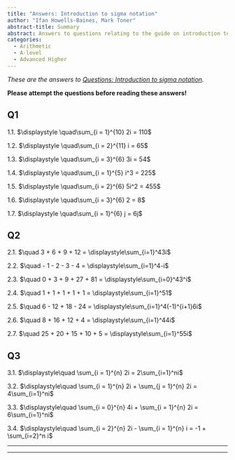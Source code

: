 ```yaml
---
title: "Answers: Introduction to sigma notation"
author: "Ifan Howells-Baines, Mark Toner"
abstract-title: Summary
abstract: Answers to questions relating to the guide on introduction to sigma notation.
categories:
  - Arithmetic
  - A-level
  - Advanced Higher
---
```


*These are the answers to [Questions: Introduction to sigma notation](../questions/qs-sigmanotation.qmd).* 

**Please attempt the questions before reading these answers!**

## Q1 {-}

1.1. $\displaystyle \quad\sum_{i = 1}^{10} 2i = 110$

1.2. $\displaystyle \quad\sum_{i = 2}^{11} i = 65$

1.3. $\displaystyle \quad\sum_{i = 3}^{6} 3i = 54$

1.4. $\displaystyle \quad\sum_{i = 1}^{5} i^3 = 225$

1.5. $\displaystyle \quad\sum_{i = 2}^{6} 5i^2 = 455$

1.6. $\displaystyle \quad\sum_{i = 3}^{6} 2 = 8$

1.7. $\displaystyle \quad\sum_{i = 1}^{6} j = 6j$

## Q2 {-}

2.1. $\quad 3 + 6 + 9 + 12 = \displaystyle\sum_{i=1}^43i$

2.2. $\quad - 1 - 2 - 3 - 4 = \displaystyle\sum_{i=1}^4-i$

2.3. $\quad 0 + 3 + 9 + 27 + 81 = \displaystyle\sum_{i=0}^43^i$

2.4. $\quad 1 + 1 + 1 + 1 + 1 = \displaystyle\sum_{i=1}^51$

2.5. $\quad 6 - 12 + 18 - 24 = \displaystyle\sum_{i=1}^4(-1)^{i+1}6i$

2.6. $\quad 8 + 16 + 12 + 4 = \displaystyle\sum_{i=1}^44i$

2.7. $\quad 25 + 20 + 15 + 10 + 5 = \displaystyle\sum_{i=1}^55i$


## Q3 {-}

3.1. $\displaystyle\quad \sum_{i = 1}^{n} 2i = 2\sum_{i=1}^ni$

3.2. $\displaystyle\quad \sum_{i = 1}^{n} 2i + \sum_{j = 1}^{n} 2i = 4\sum_{i=1}^ni$

3.3. $\displaystyle\quad \sum_{i = 0}^{n} 4i + \sum_{i = 1}^{n} 2i = 6\sum_{i=1}^ni$

3.4. $\displaystyle\quad \sum_{i = 2}^{n} 2i - \sum_{i = 1}^{n} i = -1 + \sum_{i=2}^n i$

---

---

